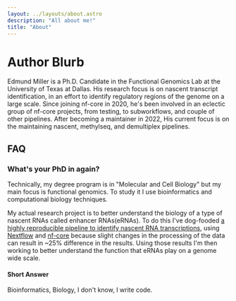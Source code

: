 ```yaml
---
layout: ../layouts/about.astro
description: "All about me!"
title: "About"
---
```


# Author Blurb

Edmund Miller is a Ph.D. Candidate in the Functional Genomics Lab at the University of Texas at Dallas. His research focus is on nascent transcript identification, in an effort to identify regulatory regions of the genome on a large scale. Since joining nf-core in 2020, he's been involved in an eclectic group of nf-core projects, from testing, to subworkflows, and couple of other pipelines. After becoming a maintainer in 2022, His current focus is on the maintaining nascent, methylseq, and demultiplex pipelines.

## FAQ

### What's your PhD in again?

Technically, my degree program is in "Molecular and Cell Biology" but my main focus is functional genomics. To study it I use bioinformatics and computational biology techniques.

My actual research project is to better understand the biology of a type of nascent RNAs called enhancer RNAs(eRNAs). To do this I've dog-fooded [a highly reproducible pipeline to identify nascent RNA transcriptions](https://nf-co.re/nascent), using [Nextflow](https://www.nextflow.io/) and [nf-core](https://nf-co.re/) because slight changes in the processing of the data can result in ~25% difference in the results. Using those results I'm then working to better understand the function that eRNAs play on a genome wide scale.

#### Short Answer

Bioinformatics, Biology, I don't know, I write code.
